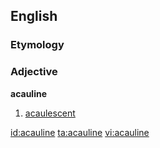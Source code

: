 ==English==

===Etymology===
{{prefix|a|cauline|lang=en}}

===Adjective===
'''acauline'''

# {{context|botany|lang=en}} [[acaulescent]]

[[id:acauline]]
[[ta:acauline]]
[[vi:acauline]]